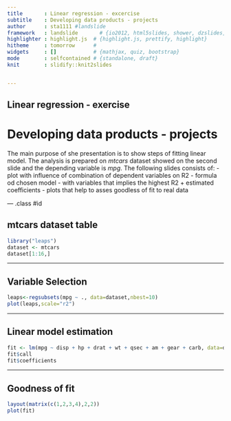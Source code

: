 ```yaml
---
title       : Linear regression - excercise 
subtitle    : Developing data products - projects
author      : sta1111 #landslide 
framework   : landslide       # {io2012, html5slides, shower, dzslides, ...}
highlighter : highlight.js  # {highlight.js, prettify, highlight}
hitheme     : tomorrow      # 
widgets     : []            # {mathjax, quiz, bootstrap}
mode        : selfcontained # {standalone, draft}
knit        : slidify::knit2slides


---
```


## Linear regression - exercise 
# Developing data products - projects

The main purpose of she presentation is to show steps of fitting linear model.
The analysis is prepared on _mtcars_ dataset showed on the second slide and the depending variable is _mpg_. The following slides consists of:
- plot with influence of combination of dependent variables on R2
- formula od chosen model - with variables that implies the highest R2 + estimated coefficients
- plots that help to asses goodless of fit to real data

--- .class #id 

## mtcars dataset table

```r
library("leaps")
dataset <- mtcars
dataset[1:16,]
```

---

## Variable Selection

```r
leaps<-regsubsets(mpg ~ ., data=dataset,nbest=10)
plot(leaps,scale="r2")

```

---

## Linear model estimation

```r
fit <- lm(mpg ~ disp + hp + drat + wt + qsec + am + gear + carb, data=dataset)
fit$call
fit$coefficients

```

---

## Goodness of fit

```r
layout(matrix(c(1,2,3,4),2,2)) 
plot(fit)

```

